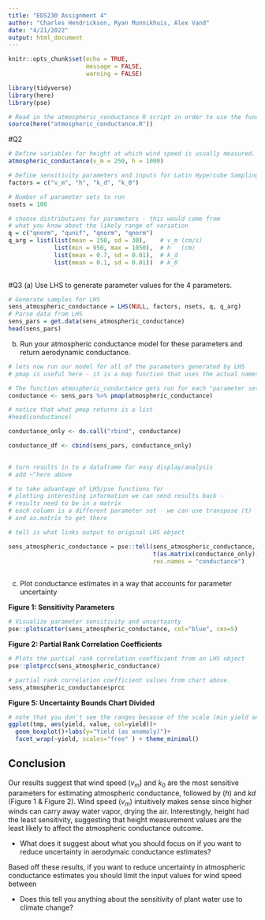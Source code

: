 ```yaml
---
title: "EDS230 Assignment 4"
author: "Charles Hendrickson, Ryan Munnikhuis, Alex Vand"
date: "4/21/2022"
output: html_document
---
```


```r
knitr::opts_chunk$set(echo = TRUE,
                      message = FALSE, 
                      warning = FALSE)

library(tidyverse)
library(here)
library(pse)

# Read in the atmospheric_conductance R script in order to use the function in this RMD 
source(here("atmospheric_conductance.R"))
```



#Q2
```r
# Define variables for height at which wind speed is usually measured.
atmospheric_conductance(v_m = 250, h = 1000)
```


```r

# Define sensitivity parameters and inputs for Latin Hypercube Sampling (LHS)
factors = c("v_m", "h", "k_d", "k_0")
```

```r
# Number of parameter sets to run
nsets = 100
```

```r
# choose distributions for parameters - this would come from
# what you know about the likely range of variation
q = c("qnorm", "qunif", "qnorm", "qnorm")
q_arg = list(list(mean = 250, sd = 30),    # v_m (cm/s)
             list(min = 950, max = 1050),  # h   (cm)
             list(mean = 0.7, sd = 0.01),  # k_d
             list(mean = 0.1, sd = 0.01))  # k_0
             
```


#Q3
(a) Use LHS to generate parameter values for the 4 parameters.

```r
# Generate samples for LHS
sens_atmospheric_conductance = LHS(NULL, factors, nsets, q, q_arg)
# Parse data from LHS 
sens_pars = get.data(sens_atmospheric_conductance)
head(sens_pars)
```

(b) Run your atmospheric conductance model for these parameters and return aerodynamic conductance.

```r
# lets now run our model for all of the parameters generated by LHS
# pmap is useful here - it is a map function that uses the actual names of input parameters

# The function atmospheric_conductance gets run for each "parameter set" in sens_par
conductance <- sens_pars %>% pmap(atmospheric_conductance)

# notice that what pmap returns is a list 
#head(conductance)

conductance_only <- do.call("rbind", conductance)

conductance_df <- cbind(sens_pars, conductance_only)
  
```


```r
# turn results in to a dataframe for easy display/analysis
# add ~^here above

# to take advantage of LHS/pse functions for 
# plotting interesting information we can send results back - 
# results need to be in a matrix
# each column is a different parameter set - we can use transpose (t)
# and as.matrix to get there

# tell is what links output to original LHS object

sens_atmospheric_conductance = pse::tell(sens_atmospheric_conductance,
                                         t(as.matrix(conductance_only)),
                                         res.names = "conductance")
                                              
```



(c) Plot conductance estimates in a way that accounts for parameter uncertainty

**Figure 1: Sensitivity Parameters**
```r
# Visualize parameter sensitivity and uncertainty
pse::plotscatter(sens_atmospheric_conductance, col="blue", cex=5)
```

**Figure 2: Partial Rank Correlation Coefficients**

```r
# Plots the partial rank correlation coefficient from an LHS object
pse::plotprcc(sens_atmospheric_conductance)

```

```r
# partial rank correlation coefficient values from chart above. 
sens_atmospheric_conductance$prcc
```

**Figure 5: Uncertainty Bounds Chart Divided**

```r
# note that you don't see the ranges because of the scale (min yield anomaly much smaller than max) - here's a more informative way to graph
ggplot(tmp, aes(yield, value, col=yield))+
  geom_boxplot()+labs(y="Yield (as anomoly)")+
  facet_wrap(~yield, scales="free" ) + theme_minimal()
```

## Conclusion 

Our results suggest that wind speed ($v_m$) and $k_0$ are the most sensitive parameters for estimating atmospheric conductance, followed by ($h$) and $kd$  (Figure 1  & Figure 2). Wind speed ($v_m$) intuitively makes sense since higher winds can carry away water vapor, drying the air. Interestingly, height had the least sensitivity, suggesting that height measurement values are the least likely to affect the atmospheric conductance outcome. 

- What does it suggest about what you should focus on if you want to reduce uncertainty in aerodymaic conductance estimates?

Based off these results, if you want to reduce uncertainty in atmospheric conductance estimates you should limit the input values for wind speed between 

- Does this tell you anything about the sensitivity of plant water use to climate change?





